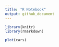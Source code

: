 ```yaml
---
title: "R Notebook"
output: github_document
---
```


```r
library(knitr)
library(rmarkdown)
```


```r
plot(cars)
```

